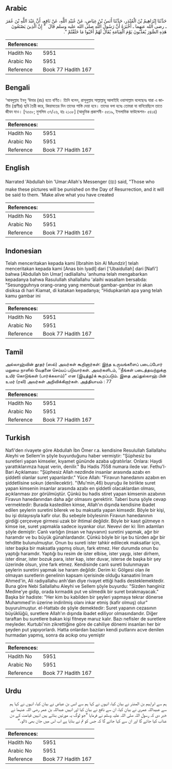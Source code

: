 ## Arabic


<div dir="rtl" lang="ar" style={{fontSize:'larger',backgroundColor:'#f8f9fa',padding:20}}>
حَدَّثَنَا إِبْرَاهِيمُ بْنُ الْمُنْذِرِ، حَدَّثَنَا أَنَسُ بْنُ عِيَاضٍ، عَنْ عُبَيْدِ اللَّهِ، عَنْ نَافِعٍ، أَنَّ عَبْدَ اللَّهِ بْنَ عُمَرَ ـ رضى الله عنهما ـ أَخْبَرَهُ أَنَّ رَسُولَ اللَّهِ صلى الله عليه وسلم قَالَ ‏ "‏ إِنَّ الَّذِينَ يَصْنَعُونَ هَذِهِ الصُّوَرَ يُعَذَّبُونَ يَوْمَ الْقِيَامَةِ يُقَالُ لَهُمْ أَحْيُوا مَا خَلَقْتُمْ ‏"‏‏.‏
</div>
<div style={{backgroundColor:'#f8f9fa',padding:20, marginBottom: 10}}><table> <thead> <tr> <th>References:</th> <th></th> </tr> </thead> <tbody><tr><td>Hadith No</td><td>5951</td></tr><tr><td>Arabic No</td><td>5951</td></tr><tr><td>Reference</td><td>Book 77 Hadith 167</td></tr></tbody></table></div>

## Bengali


<div dir="ltr" lang="bn" style={{fontSize:'larger',backgroundColor:'#f8f9fa',padding:20}}>
‘আবদুল্লাহ ইবনু ‘উমার (রাঃ) হতে বর্ণিত। তিনি বলেন, রাসূলুল্লাহ সাল্লাল্লাহু আলাইহি ওয়াসাল্লাম বলেছেনঃ যারা এ জাতীয় (প্রাণীর) ছবি তৈরী করে, কিয়ামতের দিন তাদের শাস্তি দেয়া হবে। তাদের বলা হবেঃ তোমরা যা বানিয়েছিলে তাতে জীবন দাও। [৭৫৫৮; মুসলিম ৩৭/২৬, হাঃ ২১০৮] (আধুনিক প্রকাশনী- ৫৫১৯, ইসলামিক ফাউন্ডেশন- ৫৪১৪)
</div>
<div style={{backgroundColor:'#f8f9fa',padding:20, marginBottom: 10}}><table> <thead> <tr> <th>References:</th> <th></th> </tr> </thead> <tbody><tr><td>Hadith No</td><td>5951</td></tr><tr><td>Arabic No</td><td>5951</td></tr><tr><td>Reference</td><td>Book 77 Hadith 167</td></tr></tbody></table></div>

## English


<div dir="ltr" lang="en" style={{fontSize:'larger',backgroundColor:'#f8f9fa',padding:20}}>
Narrated 'Abdullah bin 'Umar:Allah's Messenger (ﷺ) said, "Those who make these pictures will be punished on the Day of Resurrection, and it will be said to them. 'Make alive what you have created
</div>
<div style={{backgroundColor:'#f8f9fa',padding:20, marginBottom: 10}}><table> <thead> <tr> <th>References:</th> <th></th> </tr> </thead> <tbody><tr><td>Hadith No</td><td>5951</td></tr><tr><td>Arabic No</td><td>5951</td></tr><tr><td>Reference</td><td>Book 77 Hadith 167</td></tr></tbody></table></div>

## Indonesian


<div dir="ltr" lang="id" style={{fontSize:'larger',backgroundColor:'#f8f9fa',padding:20}}>
Telah menceritakan kepada kami [Ibrahim bin Al Mundzir] telah menceritakan kepada kami [Anas bin Iyadl] dari ['Ubaidullah] dari [Nafi'] bahwa [Abdullah bin Umar] radliallahu 'anhuma telah mengabarkan kepadanya bahwa Rasulullah shallallahu 'alaihi wasallam bersabda: "Sesungguhnya orang-orang yang membuat gambar-gambar ini akan disiksa di hari Kiamat, di katakan kepadanya; "Hidupkanlah apa yang telah kamu gambar ini
</div>
<div style={{backgroundColor:'#f8f9fa',padding:20, marginBottom: 10}}><table> <thead> <tr> <th>References:</th> <th></th> </tr> </thead> <tbody><tr><td>Hadith No</td><td>5951</td></tr><tr><td>Arabic No</td><td>5951</td></tr><tr><td>Reference</td><td>Book 77 Hadith 167</td></tr></tbody></table></div>

## Tamil


<div dir="ltr" lang="ta" style={{fontSize:'larger',backgroundColor:'#f8f9fa',padding:20}}>
அல்லாஹ்வின் தூதர் (ஸல்) அவர்கள் கூறினார்கள்: இந்த உருவங்களைப் படைப்போர் மறுமை நாளில் வேதனை செய்யப் படுவார்கள். அவர்களிடம், ‘‘நீங்கள் படைத்தவற்றுக்கு உயிர் கொடுங்கள் (பார்க்கலாம்)” என (இடித்து)க் கூறப்படும். இதை அப்துல்லாஹ் பின் உமர் (ரலி) அவர்கள் அறிவிக்கிறார்கள். அத்தியாயம் : 77
</div>
<div style={{backgroundColor:'#f8f9fa',padding:20, marginBottom: 10}}><table> <thead> <tr> <th>References:</th> <th></th> </tr> </thead> <tbody><tr><td>Hadith No</td><td>5951</td></tr><tr><td>Arabic No</td><td>5951</td></tr><tr><td>Reference</td><td>Book 77 Hadith 167</td></tr></tbody></table></div>

## Turkish


<div dir="ltr" lang="tr" style={{fontSize:'larger',backgroundColor:'#f8f9fa',padding:20}}>
Nafi'den rivayete göre Abdullah İbn Ömer r.a. kendisine Resulullah Sallallahu Aleyhi ve Sellem'in şöyle buyurduğunu haber vermiştir: "Şüphesiz bu suretleri yapan kimseler, kıyamet gününde azaba uğratılırlar. Onlara: Haydi yarattıklarımza hayat verin, denilir." Bu Hadis 7558 numara ilede var. Fethu'l-Bari Açıklaması: "Şüphesiz Allah nezdinde insanlar arasında azabı en şiddetli olanlar suret yapanlardır." Yüce Allah: "Firavun hanedanını azabın en şiddetlisine sokun (denilecektir). "(Mu'min,46) buyruğu ile birlikte suret yapan kimsenin insanlar arasında azabı en şiddetli olacaklardan olması, açıklanması zor görülmüştür. Çünkü bu hadis stiret yapan kimsenin azabının Firavun hanedanından daha ağır olmasını gerektirir. Taberi buna şöyle cevap vermektedir: Burada kastedilen kimse, Allah'ın dışında kendisine ibadet edilen şeylerin suretini bilerek ve bu maksatla yapan kimsedir. Böyle bir kişi, bu işi dolayısıyla kafir olur. Bu sebeple böylesinin Firavun hanedanının girdiği çerçeveye girmesi uzak bir ihtimal değildir. Böyle bir kasıt gütmeye n kimse ise, suret yapmakla sadece isyankar olur. Nevevi der ki: İlim adamları şöyle demiştir: Canlı varlığın (insan ve hayvanın) suretini yapmak, ağır bir haramdır ve bu büyük günahlardandır. Çünkü böyle bir işe bu türden ağır bir tehditte bulunulmuştur. Onun bu sureti ister tahkir edilecek maksatlar için, ister başka bir maksatla yapmış olsun, fark etmez. Her durumda onun bu yaptığı haramdır. Yaptığı bu resim de ister elbise, ister yaygı, ister dirhem, ister dinar, ister bozuk para, ister kap, ister duvar, isterse de başka bir şey üzerinde olsun, yine fark etmez. Kendisinde canlı sureti bulunmayan şeylerin suretini yapmak ise haram değildir. Derim ki: Gölgesi olan ile olmayan suretlerin genelinin kapsam içerisinde olduğu kanaatini İmam Ahmed'in, Ali radıyallahu anh'dan diye rivayet ettiği hadis desteklemektedir. Buna göre Nebi Sallallahu Aleyhi ve Sellem şöyle buyurdu: "Sizden hanginiz Medine'ye gidip, orada kırmadık put ve silmedik bir suret bırakmayacak." Başka bir hadiste: "Her kim bu kabilden bir şeyleri yapmaya tekrar dönerse Muhammed'in üzerine indirilmiş olanı inkar etmiş (kafir olmuş) olur" buyurulmuştur. el-Hattabı de şöyle demektedir: Suret yapanın cezasının büyüklüğü, suretlere Allah'ın dışında ibadet ediliyor olmasındandır. Diğer taraftan bu suretlere bakan kişi fitneye maruz kalır. Bazı nefisler de suretlere meyleder. Kurtubi'nin zikrettiğine göre de cahiliye dönemi insanları her bir şeyden put yapıyorlardı. Hatta onlardan bazıları kendi putlarını acve denilen hurmadan yapmış, sonra da acıkıp onu yemiştir
</div>
<div style={{backgroundColor:'#f8f9fa',padding:20, marginBottom: 10}}><table> <thead> <tr> <th>References:</th> <th></th> </tr> </thead> <tbody><tr><td>Hadith No</td><td>5951</td></tr><tr><td>Arabic No</td><td>5951</td></tr><tr><td>Reference</td><td>Book 77 Hadith 167</td></tr></tbody></table></div>

## Urdu


<div dir="rtl" lang="ur" style={{fontSize:'larger',backgroundColor:'#f8f9fa',padding:20}}>
ہم سے ابراہیم بن المنذر نے بیان کیا، انہوں نے کہا ہم سے انس بن عیاض نے بیان کیا، انہوں نے کہا ہم سے عبیداللہ عمری نے بیان کیا، ان سے نافع نے بیان کیا اور انہیں عبداللہ بن عمر رضی اللہ عنہما نے خبر دی کہ رسول اللہ صلی اللہ علیہ وسلم نے فرمایا ”جو لوگ یہ مورتیں بناتے ہیں انہیں قیامت کے دن عذاب کیا جائے گا اور ان سے کہا جائے گا کہ جس کو تم نے بنایا ہے اب اس میں جان بھی ڈالو۔“
</div>
<div style={{backgroundColor:'#f8f9fa',padding:20, marginBottom: 10}}><table> <thead> <tr> <th>References:</th> <th></th> </tr> </thead> <tbody><tr><td>Hadith No</td><td>5951</td></tr><tr><td>Arabic No</td><td>5951</td></tr><tr><td>Reference</td><td>Book 77 Hadith 167</td></tr></tbody></table></div>